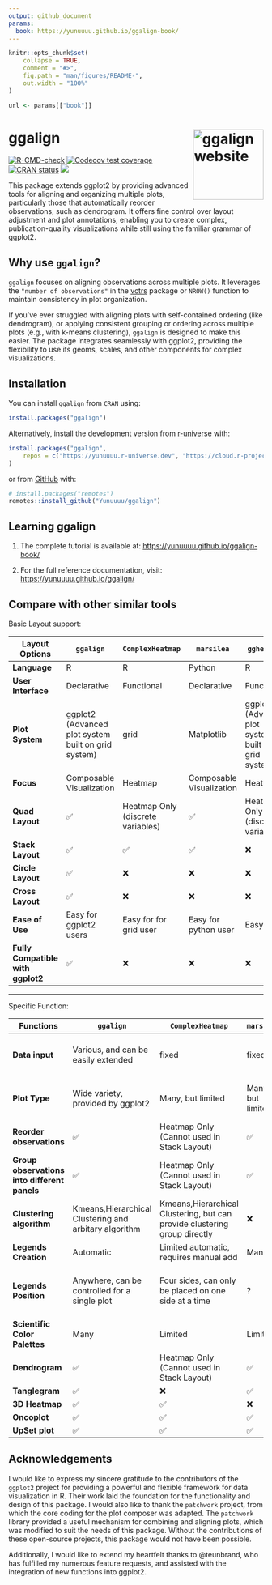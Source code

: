 ```yaml
---
output: github_document
params: 
  book: https://yunuuuu.github.io/ggalign-book/
---
```


<!-- README.md is generated from README.Rmd. Please edit that file -->

```r
knitr::opts_chunk$set(
    collapse = TRUE,
    comment = "#>",
    fig.path = "man/figures/README-",
    out.width = "100%"
)
```

```r
url <- params[["book"]]
```

# ggalign <a href="https://yunuuuu.github.io/ggalign/"><img src="man/figures/logo.png" align="right" height="139" alt="ggalign website" /></a>
<!-- badges: start -->
[![R-CMD-check](https://github.com/Yunuuuu/ggalign/actions/workflows/R-CMD-check.yaml/badge.svg)](https://github.com/Yunuuuu/ggalign/actions/workflows/R-CMD-check.yaml)
[![Codecov test coverage](https://codecov.io/gh/Yunuuuu/ggalign/branch/main/graph/badge.svg)](https://app.codecov.io/gh/Yunuuuu/ggalign?branch=main)
[![CRAN status](https://www.r-pkg.org/badges/version/ggalign)](https://CRAN.R-project.org/package=ggalign)
[![](https://cranlogs.r-pkg.org/badges/ggalign)](https://cran.r-project.org/package=ggalign)
<!-- badges: end -->

This package extends ggplot2 by providing advanced tools for aligning and
organizing multiple plots, particularly those that automatically reorder
observations, such as dendrogram. It offers fine control over layout adjustment
and plot annotations, enabling you to create complex, publication-quality
visualizations while still using the familiar grammar of ggplot2. 

## Why use `ggalign`?
`ggalign` focuses on aligning observations across multiple plots. It leverages
the `"number of observations"` in the
[vctrs](https://vctrs.r-lib.org/reference/vec_size.html) package or `NROW()`
function to maintain consistency in plot organization. 

If you've ever struggled with aligning plots with self-contained ordering (like
dendrogram), or applying consistent grouping or ordering across multiple plots
(e.g., with k-means clustering), `ggalign` is designed to make this easier. The
package integrates seamlessly with ggplot2, providing the flexibility to use its
geoms, scales, and other components for complex visualizations. 

## Installation

You can install `ggalign` from `CRAN` using:
```r
install.packages("ggalign")
```

Alternatively, install the development version from
[r-universe](https://yunuuuu.r-universe.dev/ggalign) with:

```r
install.packages("ggalign",
    repos = c("https://yunuuuu.r-universe.dev", "https://cloud.r-project.org")
)
```

or from [GitHub](https://github.com/Yunuuuu/ggalign) with:
```r
# install.packages("remotes")
remotes::install_github("Yunuuuu/ggalign")
```

## Learning ggalign

 1. The complete tutorial is available at: <https://yunuuuu.github.io/ggalign-book/>

 2. For the full reference documentation, visit: <https://yunuuuu.github.io/ggalign/>

## Compare with other similar tools

Basic Layout support:

| Layout Options                    | `ggalign`                                           | `ComplexHeatmap`                  | `marsilea`               | `ggheatmap`                                         | `ggtree`                                            |
| --------------------------------- | --------------------------------------------------- | --------------------------------- | ------------------------ | --------------------------------------------------- | --------------------------------------------------- |
| **Language**                      | R                                                   | R                                 | Python                   | R                                                   | R                                                   |
| **User Interface**                | Declarative                                         | Functional                        | Declarative              | Functional                                          | Declarative                                         |
| **Plot System**                   | ggplot2 (Advanced plot system built on grid system) | grid                              | Matplotlib               | ggplot2 (Advanced plot system built on grid system) | ggplot2 (Advanced plot system built on grid system) |
| **Focus**                         | Composable Visualization                            | Heatmap                           | Composable Visualization | Heatmap                                             | tree Data                                           |
| **Quad Layout**                   | ✅                                                  | Heatmap Only (discrete variables) | ✅                       | Heatmap Only (discrete variables)                   | ❌                                                  |
| **Stack Layout**                  | ✅                                                  | ✅                                | ✅                       | ❌                                                  | ❌                                                  |
| **Circle Layout**                 | ✅                                                  | ❌                                | ❌                       | ❌                                                  | ✅                                                  |
| **Cross Layout**                  | ✅                                                  | ❌                                | ❌                       | ❌                                                  | ❌                                                  |
| **Ease of Use**                   | Easy for ggplot2 users                              | Easy for for grid user            | Easy for python user     | Easy                                                | Easy for ggplot2 users                              |
| **Fully Compatible with ggplot2** | ✅                                                  | ❌                                | ❌                       | ❌                                                  | Limited Geometric layers support                    |

------------------------------------------------

Specific Function:

| Functions                                    | `ggalign`                                             | `ComplexHeatmap`                                                          | `marsilea`        | `ggheatmap`                                          | `ggtree`                            |
| -------------------------------------------- | ----------------------------------------------------- | ------------------------------------------------------------------------- | ----------------- | ---------------------------------------------------- | ----------------------------------- |
| **Data input**                               | Various, and can be easily extended                   | fixed                                                                     | fixed             | fixed                                                | Various, and can be easily extended |
| **Plot Type**                                | Wide variety, provided by ggplot2                     | Many, but limited                                                         | Many, but limited | Limited                                              | Limited Geometric layers support    |
| **Reorder observations**                     | ✅                                                    | Heatmap Only (Cannot used in Stack Layout)                                | ✅                | ❌                                                   | ✅                                  |
| **Group observations into different panels** | ✅                                                    | Heatmap Only (Cannot used in Stack Layout)                                | ✅                | ❌                                                   | ❌                                  |
| **Clustering algorithm**                     | Kmeans,Hierarchical Clustering and arbitary algorithm | Kmeans,Hierarchical Clustering, but can provide clustering group directly | ❌                | Hierarchical Clustering only                         | ❌                                  |
| **Legends Creation**                         | Automatic                                             | Limited automatic, requires manual add                                    | Manual            | Automatic                                            | Automatic                           |
| **Legends Position**                         | Anywhere, can be controlled for a single plot         | Four sides, can only be placed on one side at a time                      | ?                 | Four sides, can only be placed on one side at a time | Anywhere                            |
| **Scientific Color Palettes**                | Many                                                  | Limited                                                                   | Limited           | Many                                                 | Many                                |
| **Dendrogram**                               | ✅                                                    | Heatmap Only (Cannot used in Stack Layout)                                | ✅                | Heatmap Only                                         | ✅                                  |
| **Tanglegram**                               | ✅                                                    | ❌                                                                        | ✅                | ❌                                                   | ❌                                  |
| **3D Heatmap**                               | ✅                                                    | ✅                                                                        | ❌                | ❌                                                   | ❌                                  |
| **Oncoplot**                                 | ✅                                                    | ✅                                                                        | ✅                | ❌                                                   | ❌                                  |
| **UpSet plot**                               | ✅                                                    | ✅                                                                        | ✅                | ❌                                                   | ❌                                  |

## Acknowledgements
I would like to express my sincere gratitude to the contributors of the
`ggplot2` project for providing a powerful and flexible framework for data
visualization in R. Their work laid the foundation for the functionality and
design of this package. I would also like to thank the `patchwork` project, from
which the core coding for the plot composer was adapted. The `patchwork` library
provided a useful mechanism for combining and aligning plots, which was modified
to suit the needs of this package. Without the contributions of these
open-source projects, this package would not have been possible.

Additionally, I would like to extend my heartfelt thanks to @teunbrand, who has
fulfilled my numerous feature requests, and assisted with the integration of new
functions into ggplot2.
